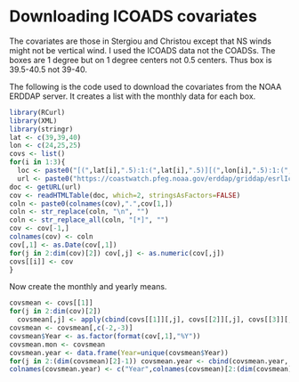 # Downloading ICOADS covariates

The covariates are those in Stergiou and Christou except that NS winds might not be vertical wind.  I used the ICOADS data not the COADSs.  The boxes are 1 degree but on 1 degree centers not 0.5 centers.  Thus box is 39.5-40.5 not 39-40.


The following is the code used to download the covariates from the NOAA ERDDAP server. It creates a list with the monthly data for each box.

```r
library(RCurl)
library(XML)
library(stringr)
lat <- c(39,39,40)
lon <- c(24,25,25)
covs <- list()
for(i in 1:3){
  loc <- paste0("[(",lat[i],".5):1:(",lat[i],".5)][(",lon[i],".5):1:(",lon[i],".5)]")
  url <- paste0("https://coastwatch.pfeg.noaa.gov/erddap/griddap/esrlIcoads1ge.htmlTable?air[(1964-01-01):1:(2018-08-01T00:00:00Z)]",loc,",slp[(1964-01-01):1:(2018-08-01T00:00:00Z)]",loc,",sst[(1964-01-01):1:(2018-08-01T00:00:00Z)]",loc,",vwnd[(1964-01-01):1:(2018-08-01T00:00:00Z)]",loc,",wspd3[(1964-01-01):1:(2018-08-01T00:00:00Z)]",loc)
doc <- getURL(url)
cov <- readHTMLTable(doc, which=2, stringsAsFactors=FALSE)
coln <- paste0(colnames(cov),".",cov[1,])
coln <- str_replace(coln, "\n", "")
coln <- str_replace_all(coln, "[*]", "")
cov <- cov[-1,]
colnames(cov) <- coln
cov[,1] <- as.Date(cov[,1])
for(j in 2:dim(cov)[2]) cov[,j] <- as.numeric(cov[,j])
covs[[i]] <- cov
}
```

Now create the monthly and yearly means.

```r
covsmean <- covs[[1]]
for(j in 2:dim(cov)[2])
  covsmean[,j] <- apply(cbind(covs[[1]][,j], covs[[2]][,j], covs[[3]][,j]),1,mean,na.rm=TRUE)
covsmean <- covsmean[,c(-2,-3)]
covsmean$Year <- as.factor(format(cov[,1],"%Y"))
covsmean.mon <- covsmean
covsmean.year <- data.frame(Year=unique(covsmean$Year))
for(j in 2:(dim(covsmean)[2]-1)) covsmean.year <- cbind(covsmean.year, tapply(covsmean[,j], covsmean$Year, mean, na.rm=TRUE))
colnames(covsmean.year) <- c("Year",colnames(covsmean)[2:(dim(covsmean)[2]-1)])
```


